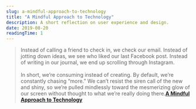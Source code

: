 ```yaml
---
slug: a-mindful-approach-to-technology
title: "A Mindful Approach to Technology"
description: A short reflection on user experience and design.
date: 2019-08-20
readingTime: 1
---
```


>Instead of calling a friend to check in, we check our email. Instead of jotting down ideas, we see who liked our last Facebook post. Instead of writing in our journal, we end up scrolling through Instagram.
<br /><br />
In short, we’re consuming instead of creating. By default, we’re constantly chasing “more.” We can’t resist the siren call of the new and shiny, so we’re pulled mindlessly toward the mesmerizing glow of our screen without thought to what we’re really doing there.**<a href="https://thesweetsetup.com/a-mindful-approach-to-technology/">A Mindful Approach to Technology</a>**